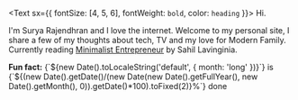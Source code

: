 <Text sx={{ fontSize: [4, 5, 6], fontWeight: `bold`, color: `heading` }}>
  Hi.
</Text>

I'm Surya Rajendhran and I love the internet. Welcome to my personal site, I share a few of my thoughts about tech, TV and my love for Modern Family. Currently reading [Minimalist Entrepreneur](https://www.minimalistentrepreneur.com) by Sahil Lavinginia.

<p><b>Fun fact:</b> {`${new Date().toLocaleString('default', { month: 'long' })}`} is {`${(new Date().getDate()/(new Date(new Date().getFullYear(), new Date().getMonth(), 0)).getDate()*100).toFixed(2)}%`} done</p>
